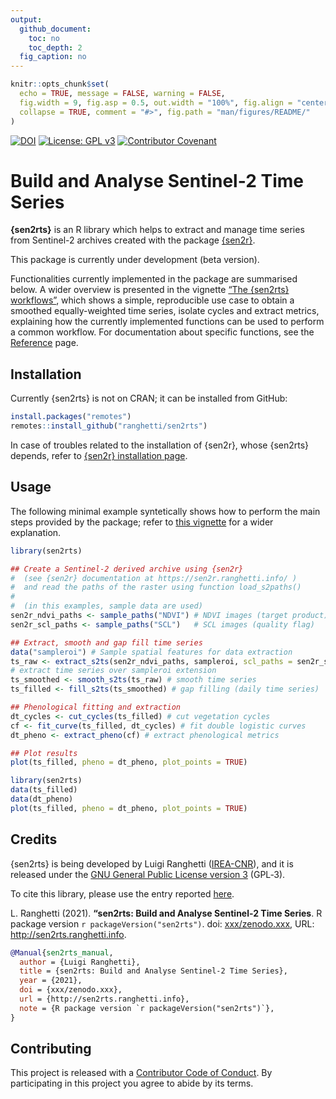 ```yaml
---
output:
  github_document:
    toc: no
    toc_depth: 2
  fig_caption: no
---
```


<!-- IMPORTANT: do NOT edit README.Rmd! Edit index.Rmd instead, -->
<!-- and generate README.Rmd using utils/code/create_README.sh  -->

```r
knitr::opts_chunk$set(
  echo = TRUE, message = FALSE, warning = FALSE,
  fig.width = 9, fig.asp = 0.5, out.width = "100%", fig.align = "center",
  collapse = TRUE, comment = "#>", fig.path = "man/figures/README/"
)
```

[![DOI](https://zenodo.org/badge/DOI/xxx/zenodo.xxx.svg)](https://doi.org/xxx/zenodo.xxx)
[![License: GPL v3](https://img.shields.io/badge/License-GPL%20v3-blue.svg)](http://www.gnu.org/licenses/gpl-3.0)
[![Contributor Covenant](https://img.shields.io/badge/Contributor%20Covenant-v1.4%20adopted-ff69b4.svg)](.github/CODE-OF-CONDUCT.md)

# Build and Analyse Sentinel-2 Time Series

**{sen2rts}** is an R library which helps to extract and manage time series
from Sentinel-2 archives created with the package [{sen2r}](https://sen2r.ranghetti.info/).

This package is currently under development (beta version).

Functionalities currently implemented in the package are summarised below.
A wider overview is presented in the vignette 
["The {sen2rts} workflows"](articles/workflow.md), which shows a simple,
reproducible use case to obtain a smoothed equally-weighted time series, 
isolate cycles and extract metrics,
explaining how the currently implemented functions can be used to perform a 
common workflow.
For documentation about specific functions, see the [Reference](./reference) page.

## Installation

Currently {sen2rts} is not on CRAN; it can be installed from GitHub:
```r
install.packages("remotes")
remotes::install_github("ranghetti/sen2rts")
```

In case of troubles related to the installation of {sen2r}, whose 
{sen2rts} depends, refer to 
[{sen2r} installation page](https://sen2r.ranghetti.info/articles/installation.html).

## Usage

The following minimal example syntetically shows how to perform the main steps
provided by the package; refer to [this vignette](articles/workflow.md) for a wider explanation.

```r
library(sen2rts)

## Create a Sentinel-2 derived archive using {sen2r}
#  (see {sen2r} documentation at https://sen2r.ranghetti.info/ )
#  and read the paths of the raster using function load_s2paths()
#
#  (in this examples, sample data are used)
sen2r_ndvi_paths <- sample_paths("NDVI") # NDVI images (target product)
sen2r_scl_paths <- sample_paths("SCL")   # SCL images (quality flag)

## Extract, smooth and gap fill time series
data("sampleroi") # Sample spatial features for data extraction
ts_raw <- extract_s2ts(sen2r_ndvi_paths, sampleroi, scl_paths = sen2r_scl_paths)
# extract time series over sampleroi extension
ts_smoothed <- smooth_s2ts(ts_raw) # smooth time series
ts_filled <- fill_s2ts(ts_smoothed) # gap filling (daily time series)

## Phenological fitting and extraction
dt_cycles <- cut_cycles(ts_filled) # cut vegetation cycles
cf <- fit_curve(ts_filled, dt_cycles) # fit double logistic curves
dt_pheno <- extract_pheno(cf) # extract phenological metrics

## Plot results
plot(ts_filled, pheno = dt_pheno, plot_points = TRUE)
```
```r
library(sen2rts)
data(ts_filled)
data(dt_pheno)
plot(ts_filled, pheno = dt_pheno, plot_points = TRUE)
```

## Credits

{sen2rts} is being developed by Luigi Ranghetti
([IREA-CNR](http://www.irea.cnr.it)), and it is released under the [GNU
General Public License
version 3](https://www.gnu.org/licenses/gpl-3.0.html) (GPL‑3).

To cite this library, please use the entry reported
[here](authors.md).

L.\ Ranghetti (2021).
**"sen2rts: Build and Analyse Sentinel-2 Time Series**.
R package version `r packageVersion("sen2rts")`.
doi: <a href="https://doi.org/xxx/zenodo.xxx" target="_blank">xxx/zenodo.xxx</a>,
URL: <a href="http://sen2rts.ranghetti.info" target="_blank">http://sen2rts.ranghetti.info</a>.

```bibtex
@Manual{sen2rts_manual,
  author = {Luigi Ranghetti},
  title = {sen2rts: Build and Analyse Sentinel-2 Time Series},
  year = {2021},
  doi = {xxx/zenodo.xxx},
  url = {http://sen2rts.ranghetti.info},
  note = {R package version `r packageVersion("sen2rts")`},
}
```

## Contributing

This project is released with a [Contributor Code of Conduct](.github/CODE-OF-CONDUCT.md).
By participating in this project you agree to abide by its terms.
